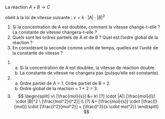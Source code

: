 ::: {.Exercise data-latex=""}

La réaction $A + B \rightarrow C$

obéit à la loi de vitesse suivante : $v = k \cdot |A| \cdot |B|^2$

1. Si la concentration de A est doublée, comment la vitesse change-t-elle ? La constante de vitesse changera-t-elle ?
\vspace{\stretch{1}}
2. Quels sont les ordres partiels de A et de B ? Quel est l'ordre global de la réaction ?
\vspace{\stretch{1}}
3. En considérant la seconde comme unité de temps, quelles est l'unité de la constante de vitesse ?
\vspace{\stretch{1}}

:::

::: {.Answer data-latex=""}

1. 
    a. Si la concentration de A est doublée, la vitesse de réaction double.
    b. La constante de vitesse ne changera pas (puisqu'elle est constante).
2. 
    a. Ordre partiel de A = 1. Ordre partiel de B = 2. 
    b. Ordre global de la réaction = 1 + 2 = 3.
3. $$
\begin{split}
v\ [\frac{mol}{s}] &= k\ [?] \cdot |A|\ [\frac{mol}{l}] \cdot |B|^2 \ [\frac{mol^2}{l^2}] \\
[?] &= [\frac{mol}{s}] \cdot [\frac{l}{mol}] \cdot [\frac{l^2}{mol^2}] = [\frac{l^3}{s \cdot mol^2}]
\end{split}
$$
:::
